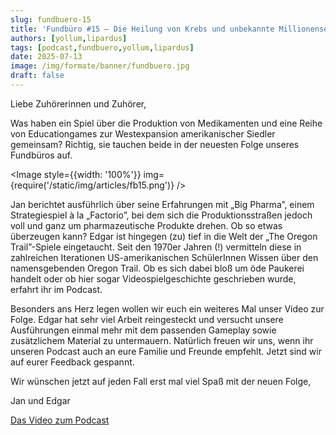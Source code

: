 ---
slug: fundbuero-15
title: 'Fundbüro #15 – Die Heilung von Krebs und unbekannte Millionenseller'
authors: [yollum,lipardus]
tags: [podcast,fundbuero,yollum,lipardus]
date: 2025-07-13
image: /img/formate/banner/fundbuero.jpg
draft: false
---


Liebe Zuhörerinnen und Zuhörer,

Was haben ein Spiel über die Produktion von Medikamenten und eine Reihe von Educationgames zur Westexpansion amerikanischer Siedler gemeinsam? Richtig, sie tauchen beide in der neuesten Folge unseres Fundbüros auf. 

<Image style={{width: '100%'}} img={require('/static/img/articles/fb15.png')} />

<!--truncate-->

Jan berichtet ausführlich über seine Erfahrungen mit „Big Pharma”, einem Strategiespiel à la „Factorio”, bei dem sich die Produktionsstraßen jedoch voll und ganz um pharmazeutische Produkte drehen. Ob so etwas überzeugen kann? Edgar ist hingegen (zu) tief in die Welt der „The Oregon Trail”-Spiele eingetaucht. Seit den 1970er Jahren (!) vermitteln diese in zahlreichen Iterationen US-amerikanischen SchülerInnen Wissen über den namensgebenden Oregon Trail. Ob es sich dabei bloß um öde Paukerei handelt oder ob hier sogar Videospielgeschichte geschrieben wurde, erfahrt ihr im Podcast.

Besonders ans Herz legen wollen wir euch ein weiteres Mal unser Video zur Folge. Edgar hat sehr viel Arbeit reingesteckt und versucht unsere Ausführungen einmal mehr mit dem passenden Gameplay sowie zusätzlichem Material zu untermauern. Natürlich freuen wir uns, wenn ihr unseren Podcast auch an eure Familie und Freunde empfehlt. Jetzt sind wir auf eurer Feedback gespannt.

Wir wünschen jetzt auf jeden Fall erst mal viel Spaß mit der neuen Folge,

Jan und Edgar

[Das Video zum Podcast](https://www.youtube.com/watch?v=AkYQkU1m3DM)

<ReactPlayer
    width="100%"
    height="50px"
    controls
    src='https://m10z.picnotes.de/Fundbuero/Fundbuero_015.mp3'
/>
